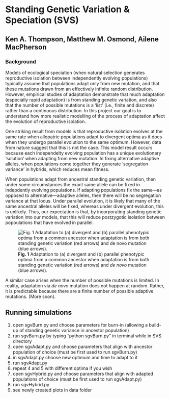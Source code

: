 # Standing Genetic Variation & Speciation (SVS)
## Ken A. Thompson, Matthew M. Osmond, Ailene MacPherson

### Background

Models of ecological speciation (when natural selection generates reproductive isolation between independently evolving populations) typically assume that populations adapt only from new mutation, and that these mutations drawn from an effectively infinite random distribution. However, empirical studies of adaptation demonstrate that much adaptation (especially rapid adaptation) is from standing genetic variation, and also that the number of possible mutations is a 'list' (i.e., finite and discrete) rather than a continuous distribution. In this project our goal is to understand how more realistic modelling of the process of adaptation affect the evolution of reproductive isolation.

One striking result from models is that reproductive isolation evolves at the same rate when allopatric populations adapt to divergent optima as it does when they undergo parallel evolution to the same optimum. However, data from nature suggest that this is not the case. This model result occurs because each independelty evolving population has a unique evolutionary 'solution' when adapting from new mutation. In fixing alternative adaptive alleles, when populations come together they generate 'segregation variance' in hybrids, which reduces mean fitness. 

When populations adapt from ancestral standing genetic variation, then under some circumstances the exact same allele can be fixed in indepdently evolving populations. If adapting populations fix the same---as opposed to alternative---adaptive alleles, then there will be no segregation variance at that locus. Under parallel evolution, it is likely that many of the same ancestral alleles will be fixed, whereas under divergent evolution, this is unlikely. Thus, our expectation is that, by incorporating standing genetic variation into our models, that this will reduce postzygotic isolation between popoulations that have evolved in parallel.  

![**Fig. 1** Adaptation to (a) divergent and (b) parallel phenotypic optima from a common ancestor when adaptation is from both standing genetic variation (red arrows) and *de novo* mutation (blue arrows).](/Users/Ken/Documents/Projects/SVS/Figs/Conceptual/2017-03-13-SVS_SGV_and_DNM_Fig copy.png)

A similar case arises when the number of possible mutations is limited. In reality, adaptation via *de novo* mutation does not happen at random. Rather, it is predictable because there are a finite number of possible adaptive mutations.  (More soon).



## Running simulations
1. open sgvBurn.py and choose parameters for burn-in (allowing a build-up of standing genetic variance in ancestor population)
2. run sgvBurn.py by typing "python sgvBurn.py" in terminal while in SVS directory
3. open sgvAdapt.py and choose parameters that align with ancestor population of choice (must be first used to run sgvBurn.py)
4. in sgvAdapt.py choose new optimum and time to adapt to it
5. run sgvAdapt.py
6. repeat 4 and 5 with different optima if you wish
7. open sgvHybrid.py and choose parameters that align with adapted populations of choice (must be first used to run sgvAdapt.py)
8. run sgvHybrid.py
9. see newly created plots in data folder
